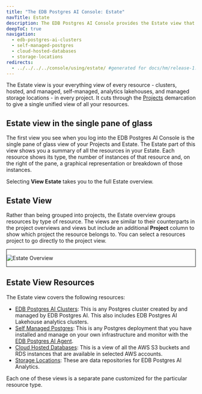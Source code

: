 ```yaml
---
title: "The EDB Postgres AI Console: Estate"
navTitle: Estate
description: The EDB Postgres AI Console provides the Estate view that cuts across your project to give you a singular view of all your resources.
deepToC: true
navigation:
  - edb-postgres-ai-clusters
  - self-managed-postgres
  - cloud-hosted-databases
  - storage-locations
redirects:
  - ../../../../console/using/estate/ #generated for docs/hm/release-1.2
---
```


The Estate view is your everything view of every resource - clusters, hosted, and managed, self-managed, analytics lakehouses, and managed storage locations - in every project. It cuts through the [Projects](../projects/) demarcation to give a single unified view of all your resources. 

## Estate view in the single pane of glass

The first view you see when you log into the EDB Postgres AI Console is the single pane of glass view of your Projects and Estate. The Estate part of this view shows you a summary of all the resources in your Estate. Each resource shows its type, the number of instances of that resource and, on the right of the pane, a graphical representation or breakdown of those instances.

Selecting **View Estate** takes you to the full Estate overview. 

## Estate View 

Rather than being grouped into projects, the Estate overview groups resources by type of resource. The views are similar to their counterparts in the project overviews and views but include an additional **Project** column to show which project the resource belongs to. You can select a resources project to go directly to the project view.

<div style="border:1px solid">

![Estate Overview](images/estateview.png)

</div>


## Estate View Resources

The Estate view covers the following resources:

* [EDB Postgres AI Clusters](edb-postgres-ai-clusters): This is any Postgres cluster created by and managed by EDB Postgres AI. This also includes EDB Postgres AI Lakehouse analytics clusters.
* [Self Managed Postgres](self-managed-postgres): This is any Postgres deployment that you have installed and manage on your own infrastructure and monitor with the [EDB Postgres AI Agent](../../estate/agent/).
* [Cloud Hosted Databases](cloud-hosted-databases): This is a view of all the AWS S3 buckets and RDS instances that are available in selected AWS accounts.
* [Storage Locations](storage-locations): These are data repositories for EDB Postgres AI Analytics.

Each one of these views is a separate pane customized for the particular resource type. 